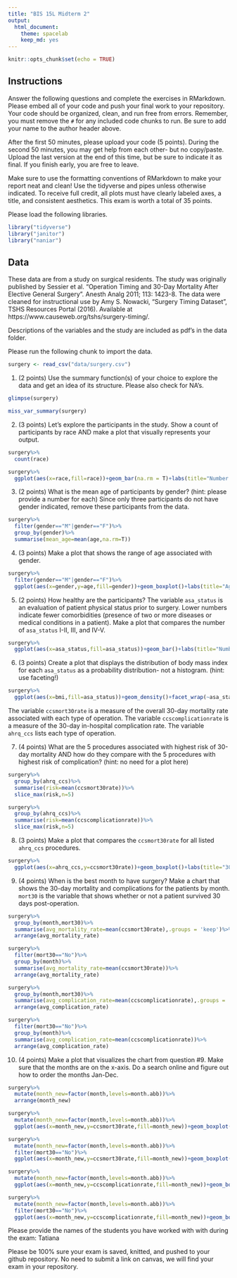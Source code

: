 ```yaml
---
title: "BIS 15L Midterm 2"
output:
  html_document: 
    theme: spacelab
    keep_md: yes
---
```


```r
knitr::opts_chunk$set(echo = TRUE)
```

## Instructions
Answer the following questions and complete the exercises in RMarkdown. Please embed all of your code and push your final work to your repository. Your code should be organized, clean, and run free from errors. Remember, you must remove the `#` for any included code chunks to run. Be sure to add your name to the author header above.  

After the first 50 minutes, please upload your code (5 points). During the second 50 minutes, you may get help from each other- but no copy/paste. Upload the last version at the end of this time, but be sure to indicate it as final. If you finish early, you are free to leave.

Make sure to use the formatting conventions of RMarkdown to make your report neat and clean! Use the tidyverse and pipes unless otherwise indicated. To receive full credit, all plots must have clearly labeled axes, a title, and consistent aesthetics. This exam is worth a total of 35 points. 

Please load the following libraries.
```r
library("tidyverse")
library("janitor")
library("naniar")
```

## Data
These data are from a study on surgical residents. The study was originally published by Sessier et al. “Operation Timing and 30-Day Mortality After Elective General Surgery”. Anesth Analg 2011; 113: 1423-8. The data were cleaned for instructional use by Amy S. Nowacki, “Surgery Timing Dataset”, TSHS Resources Portal (2016). Available at https://www.causeweb.org/tshs/surgery-timing/.

Descriptions of the variables and the study are included as pdf's in the data folder.  

Please run the following chunk to import the data.
```r
surgery <- read_csv("data/surgery.csv")
```

1. (2 points) Use the summary function(s) of your choice to explore the data and get an idea of its structure. Please also check for NA's.
```r
glimpse(surgery)
```
```r
miss_var_summary(surgery)
```

2. (3 points) Let's explore the participants in the study. Show a count of participants by race AND make a plot that visually represents your output.
```r
surgery%>%
  count(race)
```

```r
surgery%>%
  ggplot(aes(x=race,fill=race))+geom_bar(na.rm = T)+labs(title="Number of Participants by Race",x=NULL,y="Number of Participants")
```

3. (2 points) What is the mean age of participants by gender? (hint: please provide a number for each) Since only three participants do not have gender indicated, remove these participants from the data.
```r
surgery%>%
  filter(gender=="M"|gender=="F")%>%
  group_by(gender)%>%
  summarise(mean_age=mean(age,na.rm=T))
```

4. (3 points) Make a plot that shows the range of age associated with gender.
```r
surgery%>%
  filter(gender=="M"|gender=="F")%>%
  ggplot(aes(x=gender,y=age,fill=gender))+geom_boxplot()+labs(title="Age Distribution by Gender",x="Gender",y="Age")
```

5. (2 points) How healthy are the participants? The variable `asa_status` is an evaluation of patient physical status prior to surgery. Lower numbers indicate fewer comorbidities (presence of two or more diseases or medical conditions in a patient). Make a plot that compares the number of `asa_status` I-II, III, and IV-V.
```r
surgery%>%
  ggplot(aes(x=asa_status,fill=asa_status))+geom_bar()+labs(title="Number of Participant Based on Health Status",x="Health Status",y="Count")
```

6. (3 points) Create a plot that displays the distribution of body mass index for each `asa_status` as a probability distribution- not a histogram. (hint: use faceting!)
```r
surgery%>%
  ggplot(aes(x=bmi,fill=asa_status))+geom_density()+facet_wrap(~asa_status)+labs(title="BMI Distribution Based on Health Status")
```

The variable `ccsmort30rate` is a measure of the overall 30-day mortality rate associated with each type of operation. The variable `ccscomplicationrate` is a measure of the 30-day in-hospital complication rate. The variable `ahrq_ccs` lists each type of operation.  

7. (4 points) What are the 5 procedures associated with highest risk of 30-day mortality AND how do they compare with the 5 procedures with highest risk of complication? (hint: no need for a plot here)
```r
surgery%>%
  group_by(ahrq_ccs)%>%
  summarise(risk=mean(ccsmort30rate))%>%
  slice_max(risk,n=5)
```
```r
surgery%>%
  group_by(ahrq_ccs)%>%
  summarise(risk=mean(ccscomplicationrate))%>%
  slice_max(risk,n=5)
```

8. (3 points) Make a plot that compares the `ccsmort30rate` for all listed `ahrq_ccs` procedures.
```r
surgery%>%
  ggplot(aes(x=ahrq_ccs,y=ccsmort30rate))+geom_boxplot()+labs(title="30 Day Mortality Rate by Procedure",x="Procedure",y="30 Day Mortality Rate")+coord_flip()
```

9. (4 points) When is the best month to have surgery? Make a chart that shows the 30-day mortality and complications for the patients by month. `mort30` is the variable that shows whether or not a patient survived 30 days post-operation.

```r
surgery%>%
  group_by(month,mort30)%>%
  summarise(avg_mortality_rate=mean(ccsmort30rate),.groups = 'keep')%>%
  arrange(avg_mortality_rate)
```
```r
surgery%>%
  filter(mort30=="No")%>%
  group_by(month)%>%
  summarise(avg_mortality_rate=mean(ccsmort30rate))%>%
  arrange(avg_mortality_rate)
```


```r
surgery%>%
  group_by(month,mort30)%>%
  summarise(avg_complication_rate=mean(ccscomplicationrate),.groups = 'keep')%>%
  arrange(avg_complication_rate)
```
```r
surgery%>%
  filter(mort30=="No")%>%
  group_by(month)%>%
  summarise(avg_complication_rate=mean(ccscomplicationrate))%>%
  arrange(avg_complication_rate)
```

10. (4 points) Make a plot that visualizes the chart from question #9. Make sure that the months are on the x-axis. Do a search online and figure out how to order the months Jan-Dec.
```r
surgery%>%
  mutate(month_new=factor(month,levels=month.abb))%>%
  arrange(month_new)
```


```r
surgery%>%
  mutate(month_new=factor(month,levels=month.abb))%>%
  ggplot(aes(x=month_new,y=ccsmort30rate,fill=month_new))+geom_boxplot()+theme(axis.text.x = element_text(angle = 60, hjust = 1))+facet_wrap(~mort30)+labs(title="Mortality Rate by Month and Whether or Not the Participant Survived",x="Month",y="Mortality Rate")
```
```r
surgery%>%
  mutate(month_new=factor(month,levels=month.abb))%>%
  filter(mort30=="No")%>%
  ggplot(aes(x=month_new,y=ccsmort30rate,fill=month_new))+geom_boxplot()+theme(axis.text.x = element_text(angle = 60, hjust = 1))+labs(title="Mortality Rate by Month of Surviving Participants",x="Month",y="Mortality Rate")
```

```r
surgery%>%
  mutate(month_new=factor(month,levels=month.abb))%>%
  ggplot(aes(x=month_new,y=ccscomplicationrate,fill=month_new))+geom_boxplot()+theme(axis.text.x = element_text(angle = 60, hjust = 1))+facet_wrap(~mort30)+labs(title="Complication Rate by Month and Whether or Not the Participant Survived",x="Month",y="Complication Rate")
```
```r
surgery%>%
  mutate(month_new=factor(month,levels=month.abb))%>%
  filter(mort30=="No")%>%
  ggplot(aes(x=month_new,y=ccscomplicationrate,fill=month_new))+geom_boxplot()+theme(axis.text.x = element_text(angle = 60, hjust = 1))+labs(title="Complication Rate by Month of Surviving Participants",x="Month",y="Complication Rate")
```


Please provide the names of the students you have worked with with during the exam:
Tatiana

Please be 100% sure your exam is saved, knitted, and pushed to your github repository. No need to submit a link on canvas, we will find your exam in your repository.